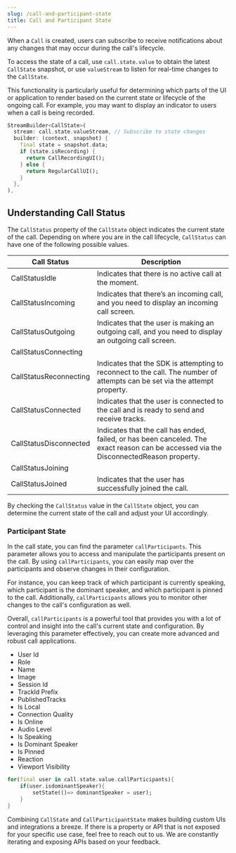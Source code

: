 ```yaml
---
slug: /call-and-participant-state
title: Call and Participant State
---
```


When a `Call` is created, users can subscribe to receive notifications about any changes that may occur during the call's lifecycle.

To access the state of a call, use `call.state.value` to obtain the latest `CallState` snapshot, or use `valueStream` to listen for real-time changes to the `CallState`.

This functionality is particularly useful for determining which parts of the UI or application to render based on the current state or lifecycle of the ongoing call. For example, you may want to display an indicator to users when a call is being recorded.

```dart
StreamBuilder<CallState>(
  stream: call.state.valueStream, // Subscribe to state changes
  builder: (context, snapshot) {
    final state = snapshot.data;
    if (state.isRecording) {
      return CallRecordingUI();
    } else {
      return RegularCallUI();
    }
  },
),
```

## Understanding Call Status
The `CallStatus` property of the `CallState` object indicates the current state of the call. Depending on where you are in the call lifecycle, `CallStatus` can have one of the following possible values.

| Call Status  | Description |
| --- | --- |
| CallStatusIdle | Indicates that there is no active call at the moment.  |
| CallStatusIncoming | Indicates that there’s an incoming call, and you need to display an incoming call screen.  |
| CallStatusOutgoing |  Indicates that the user is making an outgoing call, and you need to display an outgoing call screen.  |
| CallStatusConnecting |  |
| CallStatusReconnecting | Indicates that the SDK is attempting to reconnect to the call. The number of attempts can be set via the attempt property.  |
| CallStatusConnected | Indicates that the user is connected to the call and is ready to send and receive tracks.  |
| CallStatusDisconnected | Indicates that the call has ended, failed, or has been canceled. The exact reason can be accessed via the DisconnectedReason property.   |
| CallStatusJoining |  |
| CallStatusJoined | Indicates that the user has successfully joined the call. |

By checking the `CallStatus` value in the `CallState` object, you can determine the current state of the call and adjust your UI accordingly.

### Participant State
In the call state, you can find the parameter `callParticipants`. This parameter allows you to access and manipulate the participants present on the call. By using `callParticipants`, you can easily map over the participants and observe changes in their configuration.

For instance, you can keep track of which participant is currently speaking, which participant is the dominant speaker, and which participant is pinned to the call. Additionally, `callParticipants` allows you to monitor other changes to the call's configuration as well.

Overall, `callParticipants` is a powerful tool that provides you with a lot of control and insight into the call's current state and configuration. By leveraging this parameter effectively, you can create more advanced and robust call applications.

- User Id
- Role
- Name
- Image
- Session Id
- TrackId Prefix
- PublishedTracks
- Is Local
- Connection Quality
- Is Online
- Audio Level
- Is Speaking
- Is Dominant Speaker
- Is Pinned
- Reaction
- Viewport Visibility

```dart
for(final user in call.state.value.callParticipants){
	if(user.isdominantSpeaker){
		setState(()=> dominantSpeaker = user);
	}
}
```

Combining `CallState` and `CallParticipantState` makes building custom UIs and integrations a breeze. If there is a property or API that is not exposed for your specific use case, feel free to reach out to us. We are constantly iterating and exposing APIs based on your feedback.